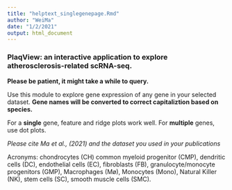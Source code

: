 ```yaml
---
title: "helptext_singlegenepage.Rmd"
author: "WeiMa"
date: "1/2/2021"
output: html_document
---
```


### **PlaqView**: an interactive application to explore atherosclerosis-related scRNA-seq.

**Please be patient, it might take a while to query.**

Use this module to explore gene expression of any gene in your selected dataset. **Gene names will be converted to correct capitaliztion based on species.**

For a **single** gene, feature and ridge plots work well. For **multiple** genes, use dot plots.

*Please cite Ma et al., (2021) and the dataset you used in your publications*

Acronyms: chondrocytes (CH) common myeloid progenitor (CMP), dendritic cells (DC), endothelial cells (EC), fibroblasts (FB), granulocyte/monocyte progenitors (GMP), Macrophages (Mø), Monocytes (Mono), Natural Killer (NK), stem cells (SC), smooth muscle cells (SMC).
